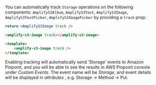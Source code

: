 You can automatically track `Storage` operations on the following components: `AmplifyS3Album`, `AmplifyS3Text`, `AmplifyS3Image`, `AmplifyS3TextPicker`, `AmplifyS3ImagePicker` by providing a `track` prop:

<FilterContent framework="react">

```jsx
return <AmplifyS3Image track />
```
</FilterContent>

<FilterContent framework="angular">

```html
<amplify-s3-image track></amplify-s3-image>
```
</FilterContent>

<FilterContent framework="vue">

```html
<template>
    <amplify-s3-image track />
</template>
```
</FilterContent>

Enabling tracking will automatically send 'Storage' events to Amazon Pinpoint, and you will be able to see the results in AWS Pinpoint console under *Custom Events*. The event name will be *Storage*, and event details will be displayed in *attributes* , e.g. Storage -> Method -> Put.

